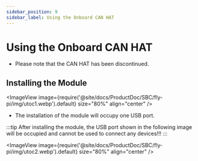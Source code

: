 ```yaml
---
sidebar_position: 9
sidebar_label: Using the Onboard CAN HAT
---
```


# Using the Onboard CAN HAT

* Please note that the CAN HAT has been discontinued.

## Installing the Module

<ImageView image={require('@site/docs/ProductDoc/SBC/fly-pi/img/utoc1.webp').default} size="80%" align="center" />

* The installation of the module will occupy one USB port.

:::tip
After installing the module, the USB port shown in the following image will be occupied and cannot be used to connect any devices!!!
:::

<ImageView image={require('@site/docs/ProductDoc/SBC/fly-pi/img/utoc2.webp').default} size="80%" align="center" />